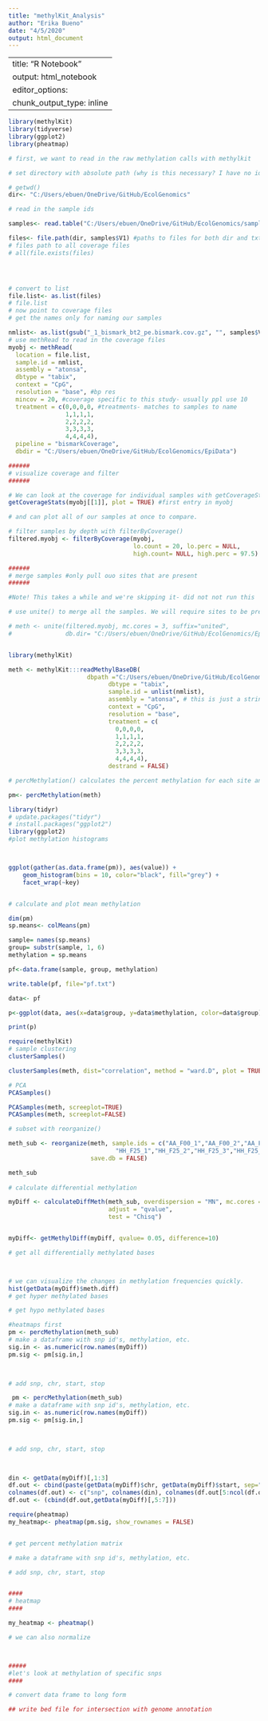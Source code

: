 ```yaml
---
title: "methylKit_Analysis"
author: "Erika Bueno"
date: "4/5/2020"
output: html_document
---
```


---
title: "R Notebook"
output: html_notebook
editor_options: 
  chunk_output_type: inline
---


```r
library(methylKit)
library(tidyverse)
library(ggplot2)
library(pheatmap)

# first, we want to read in the raw methylation calls with methylkit

# set directory with absolute path (why is this necessary? I have no idea, but gz files wont work with relative paths)

# getwd()
dir<- "C:/Users/ebuen/OneDrive/GitHub/EcolGenomics"

# read in the sample ids

samples<- read.table("C:/Users/ebuen/OneDrive/GitHub/EcolGenomics/sample_id.txt", header = FALSE)

files<- file.path(dir, samples$V1) #paths to files for both dir and txt
# files path to all coverage files
# all(file.exists(files)




# convert to list
file.list<- as.list(files)
# file.list
# now point to coverage files
# get the names only for naming our samples

nmlist<- as.list(gsub("_1_bismark_bt2_pe.bismark.cov.gz", "", samples$V1))
# use methRead to read in the coverage files
myobj <- methRead(
  location = file.list,
  sample.id = nmlist,
  assembly = "atonsa",
  dbtype = "tabix",
  context = "CpG",
  resolution = "base", #bp res
  mincov = 20, #coverage specific to this study- usually ppl use 10
  treatment = c(0,0,0,0, #treatments- matches to samples to name
                1,1,1,1,
                2,2,2,2,
                3,3,3,3,
                4,4,4,4),
  pipeline = "bismarkCoverage",
  dbdir = "C:/Users/ebuen/OneDrive/GitHub/EcolGenomics/EpiData")

######
# visualize coverage and filter
######

# We can look at the coverage for individual samples with getCoverageStats()
getCoverageStats(myobj[[1]], plot = TRUE) #first entry in myobj

# and can plot all of our samples at once to compare.

# filter samples by depth with filterByCoverage() 
filtered.myobj <- filterByCoverage(myobj,
                                   lo.count = 20, lo.perc = NULL,
                                   high.count= NULL, high.perc = 97.5)

######
# merge samples #only pull ouo sites that are present 
######

#Note! This takes a while and we're skipping it- did not not run this

# use unite() to merge all the samples. We will require sites to be present in each sample or else will drop it

# meth <- unite(filtered.myobj, mc.cores = 3, suffix="united",
#               db.dir= "C:/Users/ebuen/OneDrive/GitHub/EcolGenomics/EpiData")



```


```r
library(methylKit)

meth <- methylKit:::readMethylBaseDB(
                      dbpath ="C:/Users/ebuen/OneDrive/GitHub/EcolGenomics/methylBase_united.txt.bgz",
                            dbtype = "tabix",
                            sample.id = unlist(nmlist),
                            assembly = "atonsa", # this is just a string. no actual database
                            context = "CpG",
                            resolution = "base",
                            treatment = c(
                              0,0,0,0,
                              1,1,1,1,
                              2,2,2,2,
                              3,3,3,3,
                              4,4,4,4),
                            destrand = FALSE)

# percMethylation() calculates the percent methylation for each site and sample

pm<- percMethylation(meth)

library(tidyr)
# update.packages("tidyr")
# install.packages("ggplot2")
library(ggplot2)
#plot methylation histograms



ggplot(gather(as.data.frame(pm)), aes(value)) + 
    geom_histogram(bins = 10, color="black", fill="grey") + 
    facet_wrap(~key)


# calculate and plot mean methylation

dim(pm)
sp.means<- colMeans(pm)

sample= names(sp.means)
group= substr(sample, 1, 6)
methylation = sp.means

pf<-data.frame(sample, group, methylation)

write.table(pf, file="pf.txt")

data<- pf

p<-ggplot(data, aes(x=data$group, y=data$methylation, color=data$group)) + stat_summary(color="black") + geom_jitter(width=0.1, size=3) 

print(p)

require(methylKit)
# sample clustering
clusterSamples()

clusterSamples(meth, dist="correlation", method = "ward.D", plot = TRUE)

# PCA
PCASamples()

PCASamples(meth, screeplot=TRUE)
PCASamples(meth, screeplot=FALSE)

# subset with reorganize()

meth_sub <- reorganize(meth, sample.ids = c("AA_F00_1","AA_F00_2","AA_F00_3", "AA_F00_4",
                              "HH_F25_1","HH_F25_2","HH_F25_3","HH_F25_4"), treatment = c(0,0,0,0,1,1,1,1),
                       save.db = FALSE)

meth_sub
                             
# calculate differential methylation

myDiff <- calculateDiffMeth(meth_sub, overdispersion = "MN", mc.cores = 1, suffix= "AA_HH",
                            adjust = "qvalue",
                            test = "Chisq")


myDiff<- getMethylDiff(myDiff, qvalue= 0.05, difference=10)

# get all differentially methylated bases



# we can visualize the changes in methylation frequencies quickly.
hist(getData(myDiff)$meth.diff)
# get hyper methylated bases

# get hypo methylated bases

#heatmaps first
pm <- percMethylation(meth_sub)
# make a dataframe with snp id's, methylation, etc.
sig.in <- as.numeric(row.names(myDiff))
pm.sig <- pm[sig.in,]

 

# add snp, chr, start, stop

 pm <- percMethylation(meth_sub)
# make a dataframe with snp id's, methylation, etc.
sig.in <- as.numeric(row.names(myDiff))
pm.sig <- pm[sig.in,]

 

# add snp, chr, start, stop

 

din <- getData(myDiff)[,1:3]
df.out <- cbind(paste(getData(myDiff)$chr, getData(myDiff)$start, sep=":"), din, pm.sig)
colnames(df.out) <- c("snp", colnames(din), colnames(df.out[5:ncol(df.out)]))
df.out <- (cbind(df.out,getData(myDiff)[,5:7]))

require(pheatmap)
my_heatmap<- pheatmap(pm.sig, show_rownames = FALSE)


# get percent methylation matrix

# make a dataframe with snp id's, methylation, etc.

# add snp, chr, start, stop


####
# heatmap
####

my_heatmap <- pheatmap()

# we can also normalize 



#####
#let's look at methylation of specific snps
####

# convert data frame to long form

## write bed file for intersection with genome annotation




```
